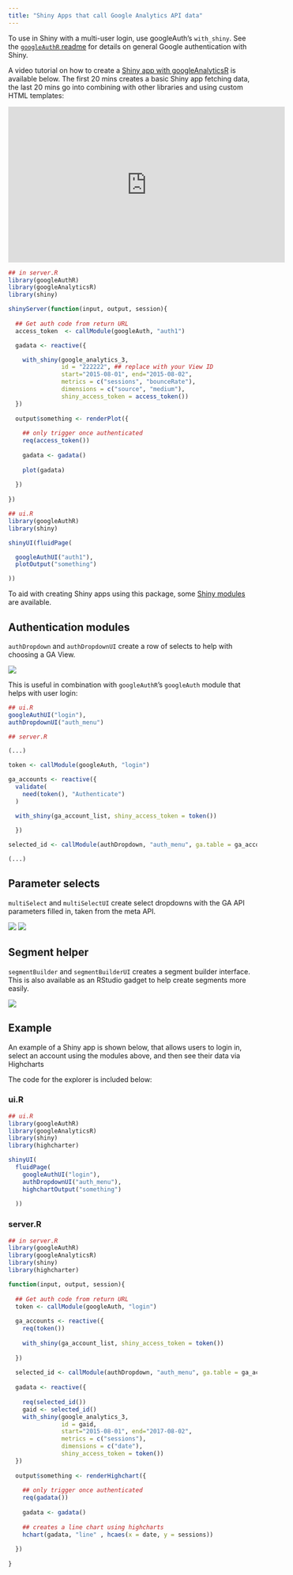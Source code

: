 ```yaml
---
title: "Shiny Apps that call Google Analytics API data"
---
```


To use in Shiny with a multi-user login, use googleAuth's `with_shiny`.  See the [`googleAuthR` readme](http://code.markedmondson.me/googleAuthR/) for details on general Google authentication with Shiny. 

A video tutorial on how to create a [Shiny app with googleAnalyticsR](https://www.youtube.com/watch?v=4Ht_vEXJ4wo) is available below.  The first 20 mins creates a basic Shiny app fetching data, the last 20 mins go into combining with other libraries and using custom HTML templates:


<iframe width="560" height="315" src="http://www.youtube.com/embed/4Ht_vEXJ4wo?rel=0" frameborder="0" allowfullscreen></iframe>

```r
## in server.R
library(googleAuthR)
library(googleAnalyticsR)
library(shiny)

shinyServer(function(input, output, session){
  
  ## Get auth code from return URL
  access_token  <- callModule(googleAuth, "auth1")

  gadata <- reactive({

    with_shiny(google_analytics_3,
               id = "222222", ## replace with your View ID
               start="2015-08-01", end="2015-08-02", 
               metrics = c("sessions", "bounceRate"), 
               dimensions = c("source", "medium"),
               shiny_access_token = access_token())
  })
  
  output$something <- renderPlot({
  
    ## only trigger once authenticated
    req(access_token())
    
    gadata <- gadata()
    
    plot(gadata)
  
  })
  
})

## ui.R
library(googleAuthR)
library(shiny)

shinyUI(fluidPage(

  googleAuthUI("auth1"),
  plotOutput("something")

))

```

To aid with creating Shiny apps using this package, some [Shiny modules](http://shiny.rstudio.com/articles/modules.html) are available.

## Authentication modules

`authDropdown` and `authDropdownUI` create a row of selects to help with choosing a GA View.

![](authDropdown.png)

This is useful in combination with `googleAuthR`'s `googleAuth` module that helps with user login:

```r
## ui.R
googleAuthUI("login"),
authDropdownUI("auth_menu")
```

```r
## server.R 

(...)

token <- callModule(googleAuth, "login")

ga_accounts <- reactive({
  validate(
    need(token(), "Authenticate")
  )

  with_shiny(ga_account_list, shiny_access_token = token())
  
  })

selected_id <- callModule(authDropdown, "auth_menu", ga.table = ga_accounts)

(...)

```

## Parameter selects

`multiSelect` and `multiSelectUI` create select dropdowns with the GA API parameters filled in, taken from the meta API.

![](metricDropdown.png)
![](dimDropdown.png)

## Segment helper

`segmentBuilder` and `segmentBuilderUI` creates a segment builder interface.  This is also available as an RStudio gadget to help create segments more easily.

![](segmentBuilder.png)


## Example

An example of a Shiny app is shown below, that allows users to login in, select an account using the modules above, and then see their data via Highcharts

The code for the explorer is included below:

### ui.R

```r
## ui.R
library(googleAuthR)
library(googleAnalyticsR)
library(shiny)
library(highcharter)

shinyUI(
  fluidPage(
    googleAuthUI("login"),
    authDropdownUI("auth_menu"),
    highchartOutput("something")
    
  ))
```

### server.R

```r
## in server.R
library(googleAuthR)
library(googleAnalyticsR)
library(shiny)
library(highcharter)

function(input, output, session){
  
  ## Get auth code from return URL
  token <- callModule(googleAuth, "login")
  
  ga_accounts <- reactive({
    req(token())
    
    with_shiny(ga_account_list, shiny_access_token = token())
    
  })
  
  selected_id <- callModule(authDropdown, "auth_menu", ga.table = ga_accounts)
  
  gadata <- reactive({
    
    req(selected_id())
    gaid <- selected_id()
    with_shiny(google_analytics_3,
               id = gaid,
               start="2015-08-01", end="2017-08-02", 
               metrics = c("sessions"), 
               dimensions = c("date"),
               shiny_access_token = token())
  })
  
  output$something <- renderHighchart({
    
    ## only trigger once authenticated
    req(gadata())
    
    gadata <- gadata()
    
    ## creates a line chart using highcharts
    hchart(gadata, "line" , hcaes(x = date, y = sessions))
    
  })
  
}
```